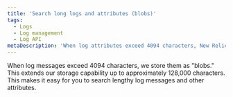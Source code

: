 ```yaml
---
title: 'Search long logs and attributes (blobs)'
tags:
  - Logs
  - Log management
  - Log API
metaDescription: 'When log attributes exceed 4094 characters, New Relic stores them as blobs so you can view and search up to 128,000 characters.'
---
```


When log messages exceed 4094 characters, we store them as "blobs." This extends our storage capability up to approximately 128,000 characters. This makes it easy for you to search lengthy log messages and other attributes.

